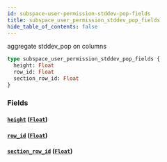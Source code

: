 ```yaml
---
id: subspace-user-permission-stddev-pop-fields
title: subspace_user_permission_stddev_pop_fields
hide_table_of_contents: false
---
```


aggregate stddev_pop on columns

```graphql
type subspace_user_permission_stddev_pop_fields {
  height: Float
  row_id: Float
  section_row_id: Float
}
```

### Fields

#### [`height`](#) ([`Float`](/07-graphql/scalars/float))

#### [`row_id`](#) ([`Float`](/07-graphql/scalars/float))

#### [`section_row_id`](#) ([`Float`](/07-graphql/scalars/float))
